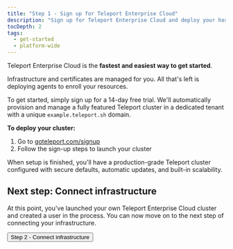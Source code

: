 ```yaml
---
title: "Step 1 - Sign up for Teleport Enterprise Cloud"
description: "Sign up for Teleport Enterprise Cloud and deploy your hosted cluster."
tocDepth: 2
tags:
  - get-started
  - platform-wide
---
```



Teleport Enterprise Cloud is the **fastest and easiest way to get started**.  

Infrastructure and certificates are managed for you. All that's left is deploying agents to enroll your resources.

To get started, simply sign up for a 14-day free trial. We'll automatically provision and manage a fully featured Teleport cluster in a dedicated tenant with a unique `example.teleport.sh` domain.

**To deploy your cluster:**

1. Go to [goteleport.com/signup](https://goteleport.com/signup)
2. Follow the sign-up steps to launch your cluster

When setup is finished, you'll have a production-grade Teleport cluster configured with secure defaults, automatic updates, and built-in scalability.

## Next step: Connect infrastructure

At this point, you've launched your own Teleport Enterprise Cloud cluster and created a user in the process. You can now move on to the next step of connecting your infrastructure.

<div style={{ marginTop: 'var(--m-4)' }}>
  <Button style={{ padding: '0 var(--m-2)' }} as="link" href="../connect/" variant="primary" shape="lg">Step 2 - Connect infrastructure <Icon name="arrowRight" inline size="sm"/> </Button>
</div>